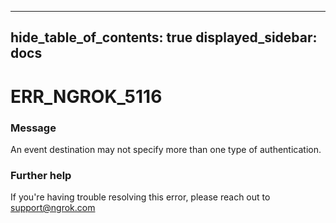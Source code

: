 

---
hide_table_of_contents: true
displayed_sidebar: docs
---


# ERR_NGROK_5116

### Message
An event destination may not specify more than one type of authentication.

<ErrorDetails />



### Further help
If you're having trouble resolving this error, please reach out to [support@ngrok.com](mailto:support@ngrok.com?subject=Help%20with%20ERR_NGROK_5116)

